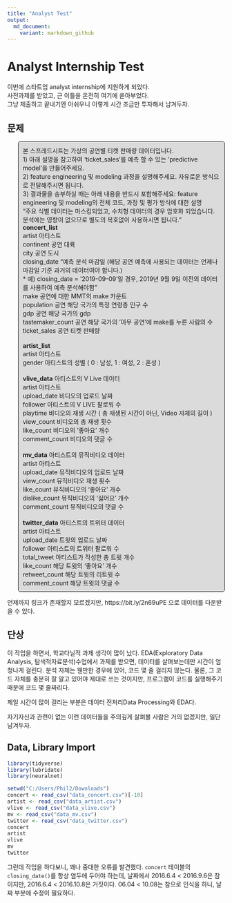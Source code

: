 ```yaml
---
title: "Analyst Test"
output:
  md_document:
    variant: markdown_github
---
```


# Analyst Internship Test

이번에 스타트업 analyst internship에 지원하게 되었다. <br />
사전과제를 받았고, 근 이틀을 온전히 여기에 쏟아부었다. <br />
그냥 제출하고 끝내기엔 아쉬우니 이렇게 시간 조금만 투자해서 남겨두자. <br />

<style>
p.comment {
background-color: #DBDBDB;
padding: 10px;
border: 1px solid black;
margin-left: 25px;
border-radius: 5px;
}

</style>

## 문제

<p class="comment">
본 스프레드시트는 가상의 공연별 티켓 판매량 데이터입니다. <br />
1) 아래 설명을 참고하여  'ticket_sales'를 예측 할 수 있는 'predictive model'을 만들어주세요. <br />
2) feature engineering 및 modeling 과정을 설명해주세요. 자유로운 방식으로 전달해주시면 됩니다. <br />
3) 결과물을 송부하실 때는 아래 내용을 반드시 포함해주세요: feature engineering 및 modeling의 전체 코드, 과정 및 평가 방식에 대한 설명 <br />
"주요 식별 데이터는 마스킹되었고, 수치형 데이터의 경우 암호화 되었습니다. 분석에는 영향이 없으므로 별도의 복호없이 사용하시면 됩니다."
 <br />
<strong>concert_list</strong> <br />
artist	아티스트 <br />
continent	공연 대륙 <br />
city	공연 도시 <br />
closing_date	"예측 분석 마감일 (해당 공연 예측에 사용되는 데이터는 언제나 마감일 기준 과거의 데이터여야 합니다.) <br />
* 예) closing_date = '2019-09-09'일 경우, 2019년 9월 9일 이전의 데이터를 사용하여 예측 분석해야함" <br />
make	공연에 대한 MMT의 make 카운트 <br />
population	공연 해당 국가의 특정 연령층 인구 수 <br />
gdp	공연 해당 국가의 gdp <br />
tastemaker_count	공연 해당 국가의 '아무 공연'에 make를 누른 사람의 수 <br />
ticket_sales	공연 티켓 판매량 <br />
 <br />
<strong>artist_list</strong> <br />
artist	아티스트 <br />
gender	아티스트의 성별 ( 0 : 남성, 1 : 여성, 2 : 혼성 ) <br />
 <br />
<strong>vlive_data</strong>	아티스트의 V Live 데이터 <br />
artist	아티스트 <br />
upload_date	비디오의 업로드 날짜 <br />
follower	아티스트의 V LIVE 팔로워 수 <br />
playtime	비디오의 재생 시간 ( 총 재생된 시간이 아닌, Video 자체의 길이 ) <br />
view_count	비디오의 총 재생 횟수 <br />
like_count	비디오의 '좋아요' 개수 <br />
comment_count	비디오의 댓글 수 <br />
 <br />
<strong>mv_data</strong>	아티스트의 뮤직비디오 데이터 <br />
artist	아티스트 <br />
upload_date	뮤직비디오의 업로드 날짜 <br />
view_count	뮤직비디오 재생 횟수 <br />
like_count	뮤직비디오의 '좋아요' 개수 <br />
dislike_count	뮤직비디오의 '싫어요' 개수 <br />
comment_count	뮤직비디오의 댓글 수 <br />
 <br />
<strong>twitter_data</strong>	아티스트의 트위터 데이터 <br />
artist	아티스트 <br />
upload_date	트윗의 업로드 날짜 <br />
follower	아티스트의 트위터 팔로워 수 <br />
total_tweet	아티스트가 작성한 총 트윗 개수 <br />
like_count	해당 트윗의 '좋아요' 개수 <br />
retweet_count	해당 트윗의 리트윗 수 <br />
comment_count	해당 트윗의 댓글 수 <br />
</p>

언제까지 링크가 존재할지 모르겠지만, https://bit.ly/2n69uPE 으로 데이터를 다운받을 수 있다.

## 단상
이 작업을 하면서, 학교다닐적 과제 생각이 많이 났다.
EDA(Exploratory Data Analysis, 탐색적자료분석)수업에서 과제를 받으면, 데이터를 살펴보는데만 시간이 엄청나게 걸린다.
분석 자체는 웬만한 경우에 있어, 코드 몇 줄 걸리지 않는다.
물론, 그 코드 자체를 충분히 잘 알고 있어야 제대로 쓰는 것이지만, 프로그램이 코드를 실행해주기 때문에 코드 몇 줄짜리다.

제일 시간이 많이 걸리는 부분은 데이터 전처리Data Processing와 EDA다. 

자기자신과 관련이 없는 이런 데이터들을 주의깊게 살펴볼 사람은 거의 없겠지만, 일단 남겨두자. 

## Data, Library Import
```r
library(tidyverse)
library(lubridate)
library(neuralnet)

setwd("C:/Users/Phil2/Downloads")
concert <- read_csv("data_concert.csv")[-10]
artist <- read_csv("data_artist.csv")
vlive <- read_csv("data_vlive.csv")
mv <- read_csv("data_mv.csv")
twitter <- read_csv("data_twitter.csv")
concert
artist
vlive
mv
twitter
```

그런데 작업을 하다보니, 꽤나 중대한 오류를 발견했다. 
`concert` 테이블의 `closing_date()`를 항상 염두에 두어야 하는데, 날짜에서 2016.6.4 < 2016.9.6은 참이지만, 2016.6.4 < 2016.10.8은 거짓이다. 06.04 < 10.08는 참으로 인식을 하니, 날짜 부분에 수정이 필요하다.





















